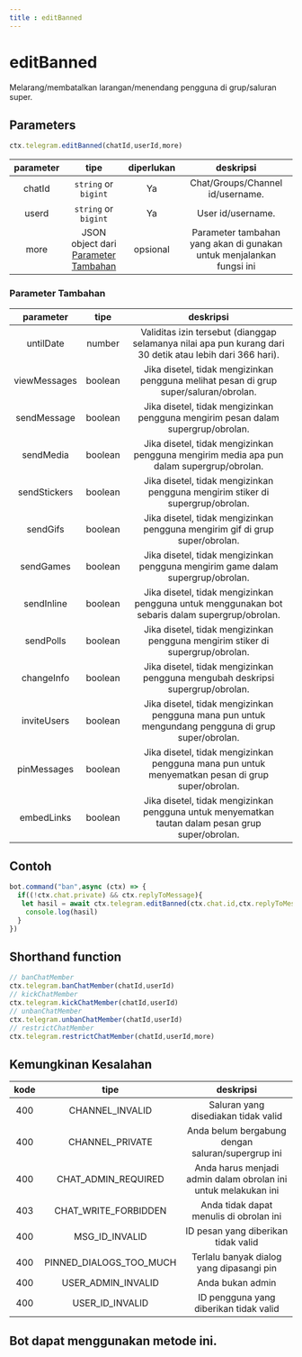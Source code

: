 ```yaml
---
title : editBanned
---
```

# editBanned
Melarang/membatalkan larangan/menendang pengguna di grup/saluran super.
## Parameters
```ts
ctx.telegram.editBanned(chatId,userId,more)
```
| parameter | tipe | diperlukan | deskripsi | 
| :----: | :---: | :-----: | :---------: |
| chatId | `string` or `bigint` | Ya | Chat/Groups/Channel id/username. |
| userd | `string` or `bigint` | Ya | User id/username. |
| more | JSON object dari [Parameter Tambahan](#parameter-tambahan) | opsional | Parameter tambahan yang akan di gunakan untuk menjalankan fungsi ini | 

### Parameter Tambahan
| parameter | tipe | deskripsi | 
| :----: | :---: | :---------: |
| untilDate | number | Validitas izin tersebut (dianggap selamanya nilai apa pun kurang dari 30 detik atau lebih dari 366 hari). | 
| viewMessages | boolean | Jika disetel, tidak mengizinkan pengguna melihat pesan di grup super/saluran/obrolan. | 
| sendMessage | boolean | Jika disetel, tidak mengizinkan pengguna mengirim pesan dalam supergrup/obrolan. | 
| sendMedia | boolean | Jika disetel, tidak mengizinkan pengguna mengirim media apa pun dalam supergrup/obrolan. | 
| sendStickers | boolean | Jika disetel, tidak mengizinkan pengguna mengirim stiker di supergrup/obrolan. | 
| sendGifs | boolean | Jika disetel, tidak mengizinkan pengguna mengirim gif di grup super/obrolan. | 
| sendGames | boolean | Jika disetel, tidak mengizinkan pengguna mengirim game dalam supergrup/obrolan. | 
| sendInline | boolean | Jika disetel, tidak mengizinkan pengguna untuk menggunakan bot sebaris dalam supergrup/obrolan. | 
| sendPolls | boolean | Jika disetel, tidak mengizinkan pengguna mengirim stiker di supergrup/obrolan. | 
| changeInfo | boolean | Jika disetel, tidak mengizinkan pengguna mengubah deskripsi supergrup/obrolan. | 
| inviteUsers | boolean | Jika disetel, tidak mengizinkan pengguna mana pun untuk mengundang pengguna di grup super/obrolan. | 
| pinMessages | boolean | Jika disetel, tidak mengizinkan pengguna mana pun untuk menyematkan pesan di grup super/obrolan. | 
| embedLinks | boolean | Jika disetel, tidak mengizinkan pengguna untuk menyematkan tautan dalam pesan grup super/obrolan. | 

## Contoh
```ts highlight="3"
bot.command("ban",async (ctx) => {
  if((!ctx.chat.private) && ctx.replyToMessage){
   let hasil = await ctx.telegram.editBanned(ctx.chat.id,ctx.replyToMessage.from.id)
    console.log(hasil)
  }
})
```
## Shorthand function 
```ts 
// banChatMember 
ctx.telegram.banChatMember(chatId,userId)
// kickChatMember 
ctx.telegram.kickChatMember(chatId,userId)
// unbanChatMember 
ctx.telegram.unbanChatMember(chatId,userId)
// restrictChatMember 
ctx.telegram.restrictChatMember(chatId,userId,more)
```
## Kemungkinan Kesalahan

| kode | tipe | deskripsi |
| :---: | :---: | :------:|
| 400 | CHANNEL_INVALID | Saluran yang disediakan tidak valid |
| 400 | CHANNEL_PRIVATE | Anda belum bergabung dengan saluran/supergrup ini |
| 400 | CHAT_ADMIN_REQUIRED | Anda harus menjadi admin dalam obrolan ini untuk melakukan ini |
| 403 | CHAT_WRITE_FORBIDDEN | Anda tidak dapat menulis di obrolan ini |
| 400 | MSG_ID_INVALID | ID pesan yang diberikan tidak valid |
| 400 | PINNED_DIALOGS_TOO_MUCH | Terlalu banyak dialog yang dipasangi pin |
| 400 | USER_ADMIN_INVALID | Anda bukan admin |
| 400 | USER_ID_INVALID | ID pengguna yang diberikan tidak valid |

## Bot dapat menggunakan metode ini.